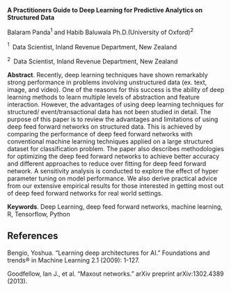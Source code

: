 <span>**A Practitioners Guide to Deep Learning for Predictive Analytics
on Structured Data**</span>

Balaram Panda$^1$ and Habib Baluwala Ph.D.(University of Oxford)$^2$

$^1 \;$ Data Scientist, Inland Revenue Department, New Zealand

$^2 \;$ Data Scientist, Inland Revenue Department, New Zealand

<span>**Abstract**</span>. Recently, deep learning techniques have shown
remarkably strong performance in problems involving unstructured data
(ex. text, image, and video). One of the reasons for this success is the
ability of deep learning methods to learn multiple levels of abstraction
and feature interaction. However, the advantages of using deep learning
techniques for structured/ event/transactional data has not been studied
in detail. The purpose of this paper is to review the advantages and
limitations of using deep feed forward networks on structured data. This
is achieved by comparing the performance of deep feed forward networks
with conventional machine learning techniques applied on a large
structured dataset for classification problem. The paper also describes
methodologies for optimizing the deep feed forward networks to achieve
better accuracy and different approaches to reduce over fitting for deep
feed forward network. A sensitivity analysis is conducted to explore the
effect of hyper parameter tuning on model performance. We also derive
practical advice from our extensive empirical results for those
interested in getting most out of deep feed forward networks for real
world settings.

<span>**Keywords**</span>. Deep Learning, deep feed forward networks,
machine learning, R, Tensorflow, Python

References {#references .unnumbered}
----------

Bengio, Yoshua. “Learning deep architectures for AI.” Foundations and
trends® in Machine Learning 2.1 (2009): 1-127.

Goodfellow, Ian J., et al. “Maxout networks.” arXiv preprint
arXiv:1302.4389 (2013).
